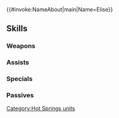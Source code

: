 {{#invoke:NameAbout|main|Name=Elise}}{{HeroPage Tabs}}
{{Hero Infobox
|Name=Elise
|Title=Bubbling Flower
|GrowthModifier=
|WeaponType=Red Dagger
|Origin=Fire Emblem Fates
|Gender=Female
|MoveType=Cavalry
|actorJP=諏訪彩花
|actorEN=Liv Strander
|artist=みく郎
|additionDate=January 23, 2019
|releaseDate=January 23, 2019
|TagID=温泉エリーゼ
|InternalID=334
|Properties=special,specRate_202202
|cv1=11
|cv2=501200
|description=Youngest princess of Nohr. Sometimes slips out of the castle to enjoy herself at a famous hot spring. Appears in Fire Emblem Fates.
}}
{{Stats Page
|Lv1HP=15|Lv1ATK=7|Lv1SPD=11|Lv1DEF=3|Lv1RES=7
|GRHP=45|GRATK=60|GRSPD=60|GRDEF=35|GRRES=35
}}
==Skills==
===Weapons===
{{Weapons Table
|weapon1=Iron Dagger
|weapon1Default=1
|weapon1Unlock=1
|weapon2=Steel Dagger
|weapon2Default=3
|weapon2Unlock=2
|weapon3=Red-Hot Ducks
|weapon3Default=4
|weapon3Unlock=3
|weapon4=Red-Hot Ducks+
|weapon4Default=5
|weapon4Unlock=5
}}
===Assists===
{{Assists Table
|assist1=Rally Attack
|assist1Default=4
|assist1Unlock=3
|assist2=Rally Up Atk
|assist2Default=
|assist2Unlock=4
|assist3=Rally Up Atk+
|assist3Default=
|assist3Unlock=5
}}
===Specials===
{{Specials Table}}
===Passives===
{{Passives Table
|passiveA1=Darting Blow 1
|passiveA2=Swift Sparrow 1
|passiveA3=Swift Sparrow 2
|passiveA1Unlock=3
|passiveA2Unlock=4
|passiveA3Unlock=5
|passiveB1=Atk Feint 1
|passiveB2=Atk Feint 2
|passiveB3=Atk Feint 3
|passiveB1Unlock=3
|passiveB2Unlock=4
|passiveB3Unlock=5
|passiveC1=Dagger Valor 1
|passiveC2=Dagger Valor 2
|passiveC3=Dagger Valor 3
|passiveC1Unlock=1
|passiveC2Unlock=2
|passiveC3Unlock=4
}}
{{Heroes Navbox}}
[[Category:Hot Springs units]]